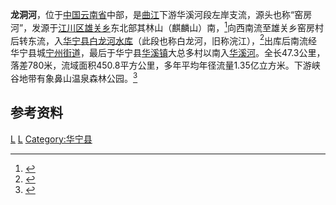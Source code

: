 {{Otheruses|龙洞河|other=同名或類似名的其它條目描述}}
{{Infobox River
  | river_name      = 龙洞河
  | image_name      =Longdong river in Huanning.jpg
  | image_size      = 250px
  | caption         = 龙洞河流经华宁县象鼻温泉河段
  | origin          = [[云南省|云南省]][[江川区|江川区]][[雄关乡|雄关乡]]东北部其林山南
  | mouth           = 云南省[[华宁县|华宁县]][[华溪镇|华溪镇]]大总多村南[[华溪河|华溪河]]
  | basin_countries = {{PRC}}
  | length          = 47.3 km
  | elevation       = 
  | mouth_elevation = 
  | discharge       = 
  | watershed       = 450.8 km<sup>2</sup>
}}
'''龙洞河'''，位于[[中国|中国]][[云南省|云南省]]中部，是[[曲江_(南盘江)|曲江]]下游华溪河段左岸支流，源头也称“窑房河”，发源于[[江川区|江川区]][[雄关乡|雄关乡]]东北部其林山（麒麟山）南，<ref name="江川区志">{{cite book zh |author=江川区史志编纂委员会 |title=《江川区志》|format=M |edition=1 |location=昆明|publisher=云南人民出版社 |date=1994 |pages=77页|id= ISBN 7-222-01692-9/K•171}}</ref>向西南流至雄关乡窑房村后转东流，入[[华宁县|华宁县]][[白龙河水库|白龙河水库]]（此段也称白龙河，旧称浣江），<ref>{{cite book zh |author=华宁县史志编纂委员会 |title=《华宁县志》|format=M |edition=1 |location=北京|publisher=中华书局 |date=1994 |pages=37页|id= ISBN 7-101-01398-8/K•614}}</ref>出库后南流经华宁县城[[宁州街道|宁州街道]]，最后于华宁县[[华溪镇|华溪镇]]大总多村以南入[[华溪河|华溪河]]。全长47.3公里，落差780米，流域面积450.8平方公里，多年平均年径流量1.35亿立方米。下游峡谷地带有象鼻山温泉森林公园。<ref name="中国河湖大典">{{cite book zh |author=《[[中国河湖大典|中国河湖大典]]》编纂委员会 |title=《中国河湖大典·珠江卷》 |format=M |edition=1 |location=北京 |publisher=中国水利水电出版社 |date=2013年1月 |pages=23页 |id= ISBN 978-7-5170-0561-2}}</ref>

==参考资料==
{{reflist}}
[[Category:南盤江水系|L]]
[[Category:玉溪河流|L]]
[[Category:华宁县|Category:华宁县]]